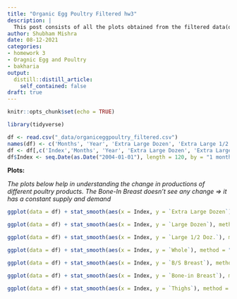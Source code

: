 ```yaml
---
title: "Organic Egg Poultry Filtered hw3"
description: |
  This post consists of all the plots obtained from the filtered data(organic eggs and poultry hw2)vs Index(Month-Year)
author: Shubham Mishra
date: 08-12-2021
categories:
- homework 3
- Oragnic Egg and Poultry
- bakharia
output:
  distill::distill_article:
    self_contained: false
draft: true
---
```



```r
knitr::opts_chunk$set(echo = TRUE)
```

```r
library(tidyverse)
```

```r
df <- read.csv("_data/organiceggpoultry_filtered.csv")
names(df) <- c('Months', 'Year', 'Extra Large Dozen', 'Extra Large 1/2 Doz. 1/2 Dozen', 'Large Dozen', 'Large 1/2 Doz.', 'Whole', 'B/S Breast', 'Bone-in Breast', 'Whole Legs', 'Thighs', 'Index')
df <- df[,c('Index','Months', 'Year', 'Extra Large Dozen', 'Extra Large 1/2 Doz. 1/2 Dozen', 'Large Dozen', 'Large 1/2 Doz.', 'Whole', 'B/S Breast', 'Bone-in Breast', 'Whole Legs', 'Thighs')]
df$Index <- seq.Date(as.Date("2004-01-01"), length = 120, by = "1 month")
```
**Plots:**


*The plots below help in understanding the change in productions of different poultry products. The Bone-In Breast doesn't see any change => it has a constant supply and demand*
```r
ggplot(data = df) + stat_smooth(aes(x = Index, y = `Extra Large Dozen`), method = "lm", formula = y ~ poly(x, 25), se = TRUE, color = 'sky blue') + geom_line(aes(x = Index, y = `Extra Large Dozen`)) + theme_minimal()
```
```r
ggplot(data = df) + stat_smooth(aes(x = Index, y = `Large Dozen`), method = "lm", formula = y ~ poly(x, 25), se = TRUE, color = 'sky blue') + geom_line(aes(x = Index, y = `Large Dozen`)) + theme_minimal()
```
```r
ggplot(data = df) + stat_smooth(aes(x = Index, y = `Large 1/2 Doz.`), method = "lm", formula = y ~ poly(x, 25), se = TRUE, color = 'sky blue') + geom_line(aes(x = Index, y = `Large 1/2 Doz.`)) + theme_minimal()
```
```r
ggplot(data = df) + stat_smooth(aes(x = Index, y = `Whole`), method = "lm", formula = y ~ poly(x, 25), se = TRUE, color = 'sky blue') + geom_line(aes(x = Index, y = `Whole`)) + theme_minimal()
```
```r
ggplot(data = df) + stat_smooth(aes(x = Index, y = `B/S Breast`), method = "lm", formula = y ~ poly(x, 25), se = TRUE, color = 'sky blue') + geom_line(aes(x = Index, y = `B/S Breast`)) + theme_minimal()
```
```r
ggplot(data = df) + stat_smooth(aes(x = Index, y = `Bone-in Breast`), method = "lm", formula = y ~ poly(x, 25), se = TRUE, color = 'sky blue') + geom_line(aes(x = Index, y = `Bone-in Breast`)) + theme_minimal()
```
```r
ggplot(data = df) + stat_smooth(aes(x = Index, y = `Thighs`), method = "lm", formula = y ~ poly(x, 25), se = TRUE, color = 'sky blue') + geom_line(aes(x = Index, y = `Thighs`)) + theme_minimal()
```

